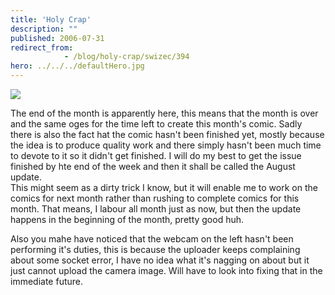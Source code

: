 ```yaml
---
title: 'Holy Crap'
description: ""
published: 2006-07-31
redirect_from: 
            - /blog/holy-crap/swizec/394
hero: ../../../defaultHero.jpg
---
```

![](/includes/editor_upload/Image/sneeks/3_1.jpg)

The end of the month is apparently here, this means that the month is over and the same oges for the time left to create this month&#x27;s comic. Sadly there is also the fact hat the comic hasn&#x27;t been finished yet, mostly because the idea is to produce quality work and there simply hasn&#x27;t been much time to devote to it so it didn&#x27;t get finished. I will do my best to get the issue finished by hte end of the week and then it shall be called the August update.  
This might seem as a dirty trick I know, but it will enable me to work on the comics for next month rather than rushing to complete comics for this month. That means, I labour all month just as now, but then the update happens in the beginning of the month, pretty good huh.

Also you mahe have noticed that the webcam on the left hasn&#x27;t been performing it&#x27;s duties, this is because the uploader keeps complaining about some socket error, I have no idea what it&#x27;s nagging on about but it just cannot upload the camera image. Will have to look into fixing that in the immediate future.
